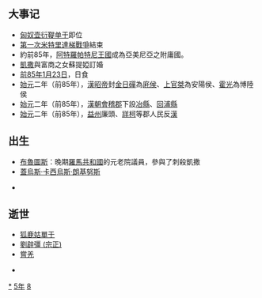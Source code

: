{{yearTOC|-85|西汉'''[[始元_(汉昭帝)|始元]]二年'''}}

== 大事记 ==
*[[匈奴|匈奴]][[壶衍鞮单于|壶衍鞮单于]]即位
*[[第一次米特里达梯战争|第一次米特里達梯戰爭]]結束
*約前85年，[[阿特羅帕特尼王國|阿特羅帕特尼王國]]成為亞美尼亞之附庸國。
*[[尤利烏斯·凱撒|凱撒]]與富商之女蘇提婭訂婚
*[[前1世紀日食列表|前85年1月23日]]，日食
*[[始元_(西汉)|始元]]二年（前85年），[[汉昭帝|漢昭帝]]封[[金日磾|金日磾]]為[[㢉侯国|㢉侯]]、[[上官桀|上官桀]]為安陽侯、[[霍光|霍光]]為博陸侯
*[[始元_(西汉)|始元]]二年（前85年），[[汉朝|漢朝]][[会稽郡|會稽郡]]下設[[冶县|冶縣]]、[[三门县|回浦縣]]
*[[始元_(西汉)|始元]]二年（前85年），[[益州|益州]]廉頭、[[牂柯|牂柯]]等郡人民反[[汉朝|漢]]

== 出生 ==

* [[马尔库斯·尤利乌斯·布鲁图斯|布魯圖斯]]：晚期[[罗马共和国|羅馬共和國]]的元老院議員，參與了刺殺凱撒
* [[盖乌斯·卡西乌斯·朗基努斯|蓋烏斯·卡西烏斯·朗基努斯]]

*

== 逝世 ==

* [[狐鹿姑單于|狐鹿姑單于]]
* [[劉辟彊_(宗正)|劉辟彊 (宗正)]]
* [[嘗羌|嘗羌]]
{{Wikisource year mention}}
*

[[Category:前85年|*]]
[[Category:前80年代|5年]]
[[Category:前1世纪各年|8]]